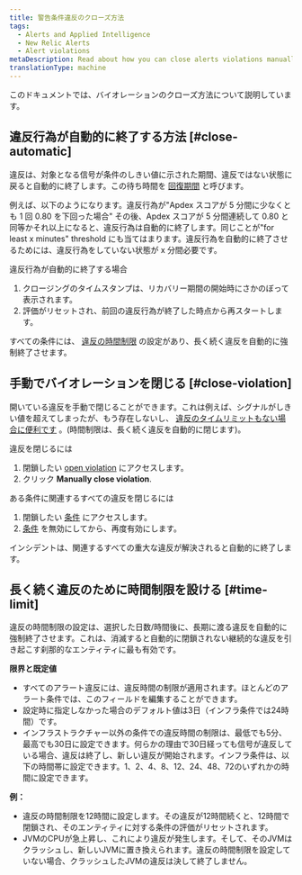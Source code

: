 ```yaml
---
title: 警告条件違反のクローズ方法
tags:
  - Alerts and Applied Intelligence
  - New Relic Alerts
  - Alert violations
metaDescription: Read about how you can close alerts violations manually and automatically.
translationType: machine
---
```


このドキュメントでは、バイオレーションのクローズ方法について説明しています。

## 違反行為が自動的に終了する方法 [#close-automatic]

違反は、対象となる信号が条件のしきい値に示された期間、違反ではない状態に戻ると自動的に終了します。この待ち時間を [回復期間](/docs/using-new-relic/welcome-new-relic/get-started/glossary#recovery-period) と呼びます。

例えば、以下のようになります。違反行為が"Apdex スコアが 5 分間に少なくとも 1 回 0.80 を下回った場合" その後、Apdex スコアが 5 分間連続して 0.80 と同等かそれ以上になると、違反行為は自動的に終了します。同じことが"for least x minutes" threshold にも当てはまります。違反行為を自動的に終了させるためには、違反行為をしていない状態が x 分間必要です。

違反行為が自動的に終了する場合

1. クロージングのタイムスタンプは、リカバリー期間の開始時にさかのぼって表示されます。
2. 評価がリセットされ、前回の違反行為が終了した時点から再スタートします。

すべての条件には、 [違反の時間制限](#time-limit) の設定があり、長く続く違反を自動的に強制終了させます。

## 手動でバイオレーションを閉じる [#close-violation]

開いている違反を手動で閉じることができます。これは例えば、シグナルがしきい値を超えてしまったが、もう存在しないし、 [違反のタイムリミットもない場合に便利です](#time-limit) 。(時間制限は、長く続く違反を自動的に閉じます)。

違反を閉じるには

1. 閉鎖したい [open violation](/docs/alerts/new-relic-alerts/reviewing-alert-incidents/view-violation-event-details-incidents#view-violations) にアクセスします。
2. クリック **Manually close violation**.

ある条件に関連するすべての違反を閉じるには

1. 閉鎖したい [条件](/docs/alerts/new-relic-alerts/defining-conditions/define-alert-conditions#alert-condition-view) にアクセスします。
2. [条件](/docs/alerts/new-relic-alerts/configuring-alert-policies/update-or-disable-policies-conditions#condition-on-off) を無効にしてから、再度有効にします。

<Callout variant="important">
  インシデントは、関連するすべての重大な違反が解決されると自動的に終了します。
</Callout>

## 長く続く違反のために時間制限を設ける [#time-limit]

違反の時間制限の設定は、選択した日数/時間後に、長期に渡る違反を自動的に強制終了させます。これは、消滅すると自動的に閉鎖されない継続的な違反を引き起こす刹那的なエンティティに最も有効です。

**限界と既定値**

* すべてのアラート違反には、違反時間の制限が適用されます。ほとんどのアラート条件では、このフィールドを編集することができます。
* 設定時に指定しなかった場合のデフォルト値は3日（インフラ条件では24時間）です。
* インフラストラクチャー以外の条件での違反時間の制限は、最低でも5分、最高でも30日に設定できます。何らかの理由で30日経っても信号が違反している場合、違反は終了し、新しい違反が開始されます。インフラ条件は、以下の時間帯に設定できます。1、2、4、8、12、24、48、72のいずれかの時間に設定できます。

**例：**

* 違反の時間制限を12時間に設定します。その違反が12時間続くと、12時間で閉鎖され、そのエンティティに対する条件の評価がリセットされます。
* JVMのCPUが急上昇し、これにより違反が発生します。そして、そのJVMはクラッシュし、新しいJVMに置き換えられます。違反の時間制限を設定していない場合、クラッシュしたJVMの違反は決して終了しません。